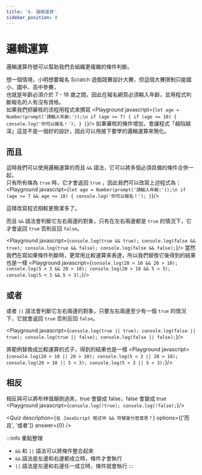 ```yaml
---
title: '8. 邏輯運算'
sidebar_position: 8
---
```


# 邏輯運算
邏輯運算符號可以幫助我們去組織更複雜的條件判斷。

想一個情境，小明想要報名 Scratch 遊戲競賽設計大賽，但這個大賽限制只能國小、國中、高中參賽，<br/>
也就是年齡必須介於 7 - 18 歲之間，因此在報名網頁必須輸入年齡，並用程式判斷報名的人有沒有資格。<br/>
如果我們把審核的流程用程式來撰寫
<Playground javascript={`
let age = Number(prompt('請輸入年齡:'));\n
if (age >= 7) {
    if (age <= 18) {
        console.log('你可以報名！');
    }
}
`}/>
如果審核的條件增加，會讓程式「越陷越深」這並不是一個好的設計，因此可以用接下要學的邏輯運算來簡化。

## 而且
這時我們可以使用邏輯運算的而且 `&&` 語法，它可以將多個必須具備的條件合併一起，<br/>
只有所有條為 `true` 時，它才會返回 `true` ，因此我們可以改寫上述程式為：
<Playground javascript={`
let age = Number(prompt('請輸入年齡:'));\n
if (age >= 7 && age <= 18) {
    console.log('你可以報名！');
}
`}/>

這樣改寫程式相較更簡潔多了。

而且 `&&` 語法會判斷它左右兩邊的對象，只有在左右兩邊都是 `true` 的情況下，它才會返回 `true` 否則反回 `false`。

<Playground javascript={`
console.log(true && true);
console.log(false && true);
console.log(true && false);
console.log(false && false);
`}/>
當然我們在寫如果條件判斷時，更常用比較運算來表達，所以我們替換它後得到的結果也是一樣
<Playground javascript={`
console.log(20 > 10 && 20 > 10);
console.log(5 < 3 && 20 > 10);
console.log(20 > 10 && 5 < 3);
console.log(5 < 3 && 5 < 3);
`}/>

## 或者
或者 `||` 語法會判斷它左右兩邊的對象，只要左右兩邊至少有一個 `true` 的情況下，它就會返回 `true` 否則反回 `false`。

<Playground javascript={`
console.log(true || true);
console.log(false || true);
console.log(true || false);
console.log(false || false);
`}/>

將範例替換成比較運算的式子，得到的結果也是一樣
<Playground javascript={`
console.log(20 > 10 || 20 > 10);
console.log(5 < 3 || 20 > 10);
console.log(20 > 10 || 5 < 3);
console.log(5 < 3 || 5 < 3);
`}/>

## 相反
相反與可以將布林值顛倒過來，true 會變成 false，false 會變成 true
<Playground javascript={`
console.log(!true);
console.log(!false);
`}/>

<Quiz
  description={`在 JavaScript 程式中 && 符號是什麼意思？`}
  options={['而且', '或者']}
  answer={0}
/>

:::info 重點整理
* `&&` 和 `||` 語法可以將條件整合起來
* `&&` 語法是左邊和右邊都成立時，條件才會執行
* `||` 語法是左邊和右邊任一成立時，條件就會執行 
:::